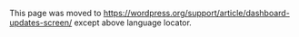 {{Languages|
{{en|Dashboard Updates Screen}}
{{ja|Tools Upgrade SubPanel}}
{{pt-br|Sub-Painel Atualizações}}
{{zh-cn|控制板 更新页面}}
{{ru|Панель обновления}}
}}
This page was moved to https://wordpress.org/support/article/dashboard-updates-screen/ except above language locator.
<!--


&larr; Back to [[Administration Screens]]

==Dashboard &rarr; Updates==

The [[Dashboard Updates Screen]] provides the links necessary to install a 'core' WordPress upgrade automatically, or to download the file necessary to complete a manual upgrade.

In addition to the 'core' update process, this Screen provides the ability to upgrade all plugins and themes, active or inactive, that have available updates. For installs that have set the language to a language different from English (United States), you can also install translation updates.

[[Image:dashboard-updates.png|500px|left|Dashboard Updates Screen]]

Above screenshot is th update screen for Dashboard > Updates when everything is up to date. If you want to see this screen with updates available for plugins, themes and translations, check [[Media:dashboard_updates_on_WordPress-4.5.3-nl_NL.png|this media file]] of a WordPress installed in Dutch.

==WordPress Updates==

===No Upgrade is Available===

When visiting the [[Dashboard Updates Screen]], if you are running the lastest version of WordPress, you should see messages like this:

:'''You have the latest version of WordPress. Future security updates will be applied automatically.'''
:''If you need to re-install version x.x, you can do so here or download the package and re-install manually:''

:*'''Re-install now''' - Click to to reinstall the current version. You should receive the following messages if the upgrade proceeds successfully:

::''Downloading update from http://wordpress.org/wordpress-x.x.zip''
::''Unpacking the core update''
::''Verifying the unpacked files''
::''Installing the latest version''
::''Upgrading database''
::''WordPress upgraded successfully''

:*'''Download x.x''' - Click this to download the zip file contain the x.x version. Read [[Upgrading WordPress]] to manually complete the upgrade.

===An Upgrade is Available===

When visiting the [[Dashboard Updates Screen]], and there is an WordPress upgrade available, you should see messages like this:

:''Important: before upgrading, [[WordPress Backups|please backup your database and files]]. For help with updates, visit the [[Upgrading WordPress|Updating WordPress]] Codex page.''

:''An updated version of WordPress is available.''
    
:*'''Upgrade Automatically''' - Press this button to begin the automatic upgrade process. The following messages will display during and upon completion of the upgrade:

::''Downloading update from http://wordpress.org/nightly-builds/wordpress-latest.zip''
::''Unpacking the core update''
::''Verifying the unpacked files''
::''Installing the latest version''
::''Upgrading database''
::''WordPress upgraded successfully''

:*'''Download x.x''' - Click this to download the zip file contain the x.x version. Read [[Upgrading WordPress]] to manually complete the upgrade.

===Once an Update is Completed===

After a successful upgrade is achieved, it is a good time to review any new features about the new Version just installed.

==Plugins==

===No Plugins to Update===

When visiting the [[Dashboard Updates Screen]], if your plugins (active and inactive) are at the latest versions, you should see this message:

:''Your plugins are all up to date.''

===Update Plugins===

When visiting the [[Dashboard Updates Screen]], if there are updates available for one or more plugins (active and inactive), this message displays:

:''The following plugins have new versions available. Check the ones you want to update and then click "Update Plugins".''

:*'''Update Plugins''' - After checking Select All or one or more plugins, click this button to begin the automatic upgrade process. The following messages will display during and upon completion of the upgrade. Messages for each plugin being updated will display.  This example shows Akismet being updated:

::''The update process is starting. This process may take awhile on some hosts, so please be patient.''
::''Enabling Maintenance mode…''
::'''Updating Plugin Akismet (1/1)'''
::''Downloading update from http://downloads.wordpress.org/plugin/akismet.2.5.9.zip…''
::''Unpacking the update…''
::''Installing the latest version…''
::''Removing the old version of the plugin…''
::''Plugin upgraded successfully.''
::''Akismet updated successfully. Show/Hide Details.''
::''Disabling Maintenance mode…''

::''All updates have been completed.''

::'''Actions:''' ''Return to Plugins page | Return to WordPress Updates''

==Themes==

===No Themes to Update===

When visiting the [[Dashboard Updates Screen]], if your themes (active and inactive) are at the lastest versions, you should see this message:

:''Your themes are all up to date.''

===Update Themes===

When visiting the [[Dashboard Updates Screen]], if there are updates available for one or more themes (active and inactive), this message displays:

:''The following themes have new versions available. Check the ones you want to update and then click "Update Themes".''

:'''Please Note:''' ''Any customizations you have made to the Themes files will be lost. Please consider using child themes for modifications.''

:*'''Update Themes''' - After checking Themes (to Select All), or one or more themes, click this button to begin the automatic upgrade process. The following messages will display during and upon completion of the upgrade.  Messages for each theme being updated will display. This example shows the WordPress Classic theme being updated:

:''The update process is starting. This process may take awhile on some hosts, so please be patient.''

:''Enabling Maintenance mode…
:'''Updating WordPress Classic (1/1)'''
:''Downloading update from http://wordpress.org/extend/themes/download/classic1.6.zip…''
:''Unpacking the update…''
:''Installing the latest version…''
:''Removing the old version of the theme…''
:''Theme upgraded successfully.''

:''WordPress Classic updated successfully. Show/Hide Details.''

:''Disabling Maintenance mode…''

:''All updates have been completed.''

:'''Actions:''' ''Return to Themes page | Return to WordPress Updates''

==Translations==

===No Translations to Update===

When visiting the [[Dashboard Updates Screen]] on a WordPress install that is set to a different language then English (United States), you should see this message if translations are all up to date:

:''Your translations are all up to date.''

===Update Translations===

If there are new translations available, this message is displayed:

:''New translations are available.''

Below this text will be a button with the text "Update translations".

When you click the update button, it will tell you which plugins are downloaded and installed. Plugins for WordPress Core will be installed in ''/wp-content/languages'', while the translations for plugins and themes will be installed in their subfolder under ''/wp-content/languages''.
This example shows the translations for Twenty Fifteen anf Twenty Sixteen being updated for Dutch (nl_NL):

:''Updating translations''
:''Updating translation for Twenty Fifteen (nl_NL)…''
:''Translation was successfully updated.''
:''Updating translation for Twenty Sixteen (nl_NL)…''
:''Translation was successfully updated.''
:'''Actions:''' ''Return to WordPress Updates''

==Troubleshooting==

;Problem: If one of the following messages is received after electing to do the Automatic Upgrade:

::''Downloading update from http://wordpress.org/nightly-builds/wordpress-latest.zip''

::''Download failed.: Could not open handle for fopen() to http://wordpress.org/nightly-builds/wordpress-latest.zip''

::''Installation Failed''

:or 

::''Downloading update from http://wordpress.org/nightly-builds/wordpress-latest.zip''

::''Download failed.: name lookup timed out''

::''Installation Failed''

;Solution: Confirm you are properly connected to the internet then do the Automatic Upgrade again.

;Problem: After doing the upgrade, and received ''WordPress upgraded successfully'' message, but the following message still displays:

::''An automated WordPress update has failed to complete - please attempt the update again now.''

;Solution: Delete the '''.maintenance''' file found in the WordPress root/base folder, then do the Upgrade again.

;Problem: After clicking on "automatic upgrade" you get a dialog box asking for "Connection Information."  And, no matter what you enter, you continue to get errors.

;Solution: Make sure that your entire wordpress directory is owned by the username under which your Apache server runs.  For example, if your server runs as https, and your files live in /var/wordpress do a "chown -R apache.apache /var/wordpress." Note that you might want to edit some permissions for security purposes, in particular a chmod 640 on wp-config.php, to protect access information to your database.

== FAQ ==

* [[Version 2.7#Steps performed during upgrade|Steps performed during upgrade]]
* [[FAQ Installation#Do I need to deactivate plugins before using the core update option?|Do I need to deactivate plugins before using the core update option?]]
* [[FAQ Installation#The core upgrade is not working, what can I do?|The core upgrade is not working, what can I do?]]
* [[FAQ Installation|Other FAQ about Installation and Upgrading]]
* [[Upgrading WordPress Extended#Troubleshooting|Other troubleshooting about upgrading]]

== Changelog ==

* [[Version 4.0|4.0]]: Translation updates
* [[Version 3.0|3.0]]: Theme bulk upgrade and moved to Dashboard menu
* [[Version 2.9|2.9]]: Plugin bulk upgrade 
* [[Version 2.7|2.7]]: New feature

== Related ==
* [[Core Update Host Compatibility]]
* [[Files Automatically Replaced by Core Upgrade]]

{{Stub}}
{{Administration Screens Footer}}

[[Category:Administration Screens]]
[[Category:Getting Started]]
[[Category:UI Link]]
-->